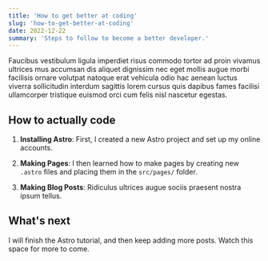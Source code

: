 ```yaml
---
title: 'How to get better at coding'
slug: 'how-to-get-better-at-coding'
date: 2022-12-22
summary: 'Steps to follow to become a better developer.'
---
```

Faucibus vestibulum ligula imperdiet risus commodo tortor ad proin vivamus ultrices mus accumsan dis aliquet dignissim nec eget mollis augue morbi facilisis ornare volutpat natoque erat vehicula odio hac aenean luctus viverra sollicitudin interdum sagittis lorem cursus quis dapibus fames facilisi ullamcorper tristique euismod orci cum felis nisl nascetur egestas.

## How to actually code

1. **Installing Astro**: First, I created a new Astro project and set up my online accounts.

2. **Making Pages**: I then learned how to make pages by creating new `.astro` files and placing them in the `src/pages/` folder.

3. **Making Blog Posts**: Ridiculus ultrices augue sociis praesent nostra ipsum tellus.

## What's next

I will finish the Astro tutorial, and then keep adding more posts. Watch this space for more to come.
